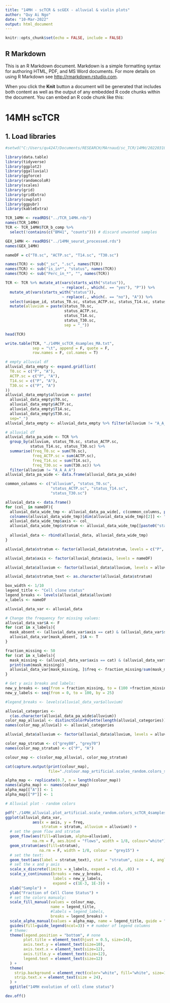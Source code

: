 ```yaml
---
title: "14MH - scTCR & scGEX - alluvial & violin plots"
author: "Quy Ai Ngo"
date: "10-Mar-2022"
output: html_document
---
```


```r
knitr::opts_chunk$set(echo = FALSE, include = FALSE)
```

## R Markdown

This is an R Markdown document. Markdown is a simple formatting syntax for authoring HTML, PDF, and MS Word documents. For more details on using R Markdown see <http://rmarkdown.rstudio.com>.

When you click the **Knit** button a document will be generated that includes both content as well as the output of any embedded R code chunks within the document. You can embed an R code chunk like this:

# 14MH scTCR

## 1. Load libraries
```r

#setwd("C:/Users/qu4247/Documents/RESEARCH/MArnaud/sc_TCR/14MH/20220310")

library(data.table)
library(tidyverse)
library(ggplot2)
library(ggalluvial)
library(ggforce)
library(randomcoloR)
library(scales)
library(grid)
library(gridExtra)
library(cowplot)
library(ggpubr)
library(kableExtra)

```


```r

TCR_14MH <- readRDS("../TCR_14MH.rds")
names(TCR_14MH)
TCR <- TCR_14MH$TCR_b_comp %>% 
  select(!contains(c("BM41", "counts"))) # discard unwanted samples

GEX_14MH <- readRDS("../14MH_seurat_processed.rds")
names(GEX_14MH)

```


```r

nameDF = c("T0.sc", "ACTP.sc", "T14.sc", "T30.sc")

```



```r

names(TCR) <- sub("_sc", ".sc", names(TCR))
names(TCR) <- sub("is_in*", "status", names(TCR))
names(TCR) <- sub("Perc_in_*", "", names(TCR))

TCR <- TCR %>% mutate_at(vars(starts_with("status")), 
                         ~ replace(., which(. == "yes"), "P")) %>% 
  mutate_at(vars(starts_with("status")), 
                         ~ replace(., which(. == "no"), "A")) %>% 
  select(unique_id, status_T0.sc, status_ACTP.sc, status_T14.sc, status_T30.sc, nameDF) %>% 
  mutate(alluvium = paste(status_T0.sc,
                          status_ACTP.sc,
                          status_T14.sc,
                          status_T30.sc,
                          sep = "_"))

head(TCR)

write.table(TCR, "./14MH_scTCR_4samples_MA.txt",
            sep = "\t", append = F, quote = F,
            row.names = F, col.names = T)

```


```r

# empty alluvial df
alluvial_data_empty <- expand.grid(list(
  T0.sc = c("P", "A"),
  ACTP.sc = c("P", "A"),
  T14.sc = c("P", "A"),
  T30.sc = c("P", "A")
))
alluvial_data_empty$alluvium <- paste(
  alluvial_data_empty$T0.sc,
  alluvial_data_empty$ACTP.sc,
  alluvial_data_empty$T14.sc,
  alluvial_data_empty$T30.sc,
  sep="_")
alluvial_data_empty <- alluvial_data_empty %>% filter(alluvium != "A_A_A_A")

```


```r

# alluvial df
alluvial_data_pa_wide <- TCR %>% 
  group_by(alluvium, status_T0.sc, status_ACTP.sc,
           status_T14.sc, status_T30.sc) %>%
  summarise(freq_T0.sc = sum(T0.sc),
            freq_ACTP.sc = sum(ACTP.sc),
            freq_T14.sc = sum(T14.sc),
            freq_T30.sc = sum(T30.sc)) %>% 
  filter(alluvium != "A_A_A_A")
alluvial_data_pa_wide <- data.frame(alluvial_data_pa_wide)

common_columns <- c("alluvium", "status_T0.sc",
                    "status_ACTP.sc", "status_T14.sc", 
                    "status_T30.sc")

alluvial_data <- data.frame()
for (col_ in nameDF){
  alluvial_data_wide_tmp <- alluvial_data_pa_wide[, c(common_columns, paste0("freq_", col_))]
  colnames(alluvial_data_wide_tmp)[dim(alluvial_data_wide_tmp)[2]] <- "freq"
  alluvial_data_wide_tmp$axis <- col_
  alluvial_data_wide_tmp$stratum <- alluvial_data_wide_tmp[[paste0("status_", col_)]]
  
  alluvial_data <- rbind(alluvial_data, alluvial_data_wide_tmp)
}

alluvial_data$stratum <- factor(alluvial_data$stratum, levels = c("P", "A"))

alluvial_data$axis <- factor(alluvial_data$axis, levels = nameDF)

alluvial_data$alluvium <- factor(alluvial_data$alluvium, levels = alluvial_data_empty$alluvium)

alluvial_data$stratum_text <- as.character(alluvial_data$stratum)

```



```r

box_width <- 1/10
legend_title <- "Cell clone status"
legend_breaks <- levels(alluvial_data$alluvium)
x_labels <- nameDF

```


```r

alluvial_data_var <- alluvial_data

# Change the frequency for missing values: 
alluvial_data_var$A <- F
for (cat in x_labels){
  mask_absent <- (alluvial_data_var$axis == cat) & (alluvial_data_var$stratum == "A")
  alluvial_data_var[mask_absent, ]$A <- T
}

fraction_missing <- 50
for (cat in x_labels){
  mask_missing <- (alluvial_data_var$axis == cat) & (alluvial_data_var$A == "TRUE")
  print(sum(mask_missing))
  alluvial_data_var[mask_missing, ]$freq <- fraction_missing/sum(mask_missing)
}

# Get y axis breaks and labels:
new_y_breaks <- seq(from = fraction_missing, to = (100 +fraction_missing), by = 25)
new_y_labels <- seq(from = 0, to = 100, by = 25)

#legend_breaks <- levels(alluvial_data_var$alluvium)

```



```r

alluvial_categories <- 
  c(as.character(alluvial_data_pa_wide$alluvium))
color_map_alluvial <- distinctColorPalette(length(alluvial_categories))
names(color_map_alluvial) <- alluvial_categories

alluvial_data$alluvium <- factor(alluvial_data$alluvium, levels = alluvial_categories)

color_map_stratum <- c("grey80", "grey70")
names(color_map_stratum) <- c("P", "A")

colour_map <- c(color_map_alluvial, color_map_stratum)

cat(capture.output(print(colour_map), 
                   file="./colour.map_artificial.scales_random.colors_scTCR_4samples.txt")) # save colour map

alpha_map <- replicate(0.7, n = length(colour_map))
names(alpha_map) <- names(colour_map)
alpha_map[["A"]] <- 1
alpha_map[["P"]] <- 1

```


```r

# Alluvial plot - random colors

pdf("./14MH_alluvial.plot_artificial.scale_random.colors_scTCR_4samples_MA.pdf", width = 11, height = 8)
ggplot(alluvial_data_var,
            aes(x = axis, y = freq, 
                stratum = stratum, alluvium = alluvium)) +
  # set the geom flow and stratum
  geom_flow(aes(fill=alluvium, alpha=alluvium), 
            na.rm = F, aes.bind = "flows", width = 1/8, colour="white") +
  geom_stratum(aes(fill=stratum), 
               na.rm = F, width = 1/8, colour = "grey15") +
  # set the text:
  geom_text(aes(label = stratum_text), stat = "stratum", size = 4, angle = 90) +
  # set the x and y axis
  scale_x_discrete(limits = x_labels, expand = c(.0, .0)) + 
  scale_y_continuous(breaks = new_y_breaks, 
                     labels = new_y_labels, 
                     expand = c(1E-3, 1E-3)) +
  xlab("Sample") +
  ylab("Fraction of Cell Clone Status") +
  # set the colors manualy: 
  scale_fill_manual(values = colour_map, 
                    name = legend_title,
                    #labels = legend_labels,
                    breaks = legend_breaks) + 
  scale_alpha_manual(values = alpha_map, name = legend_title, guide = "none") + 
  guides(fill=guide_legend(ncol=3)) + # number of legend columns
  # theme: 
  theme(legend.position = "bottom", # none
        plot.title = element_text(hjust = 0.5, size=14), 
        axis.text.y = element_text(size=10), 
        axis.text.x = element_text(size=12), 
        axis.title.y = element_text(size=12),
        legend.text = element_text(size=12)
  ) +
  theme(
    strip.background = element_rect(color="white", fill="white", size=1),
    strip.text.x = element_text(size = 24),
  ) +
  ggtitle("14MH evolution of cell clone status")

dev.off()

```
